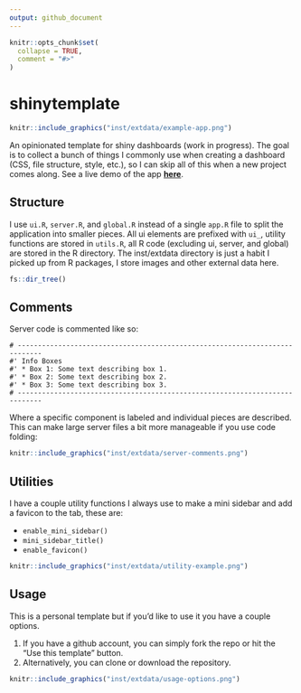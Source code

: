 ```yaml
---
output: github_document
---
```


<!-- README.md is generated from README.Rmd. Please edit that file -->

```r
knitr::opts_chunk$set(
  collapse = TRUE,
  comment = "#>"
)
```

# shinytemplate

<!-- badges: start -->
<!-- badges: end -->

```r
knitr::include_graphics("inst/extdata/example-app.png")
```


An opinionated template for shiny dashboards (work in progress). The goal is to collect a bunch of things I commonly use when creating a dashboard (CSS, file structure, style, etc.), so I can skip all of this when a new project comes along. See a live demo of the app [**here**](https://tylerlittlefield.com/shiny/tyler/shinytemplate/).

## Structure

I use `ui.R`, `server.R`, and `global.R` instead of a single `app.R` file to split the application into smaller pieces. All ui elements are prefixed with `ui_`, utility functions are stored in `utils.R`, all R code (excluding ui, server, and global) are stored in the R directory. The inst/extdata directory is just a habit I picked up from R packages, I store images and other external data here.

```r
fs::dir_tree()
```

## Comments

Server code is commented like so:

```
# ----------------------------------------------------------------------------
#' Info Boxes
#' * Box 1: Some text describing box 1.
#' * Box 2: Some text describing box 2.
#' * Box 3: Some text describing box 3.
# ----------------------------------------------------------------------------
```

Where a specific component is labeled and individual pieces are described. This can make large server files a bit more manageable if you use code folding:

```r
knitr::include_graphics("inst/extdata/server-comments.png")
```

## Utilities

I have a couple utility functions I always use to make a mini sidebar and add a favicon to the tab, these are:

* `enable_mini_sidebar()`
* `mini_sidebar_title()`
* `enable_favicon()`

```r
knitr::include_graphics("inst/extdata/utility-example.png")
```

## Usage

This is a personal template but if you'd like to use it you have a couple options.

1. If you have a github account, you can simply fork the repo or hit the "Use this template" button.
2. Alternatively, you can clone or download the repository.

```r
knitr::include_graphics("inst/extdata/usage-options.png")
```


